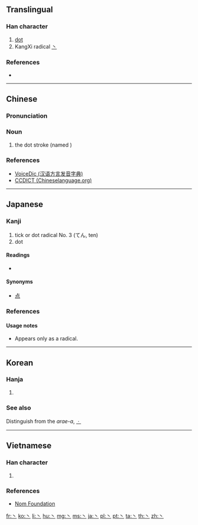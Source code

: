 {{also|`|\|uni=auto}}
==Translingual==
{{stroke order|type=animate}}{{Han etyl}}

===Han character===
{{Han char|rn=3|rad=丶|as=00|sn=1|four=30000|canj=I,XI}}

# [[dot]]
# KangXi radical [[Index:Chinese radical/丶|丶]]

===References===
* {{Han ref|kx=0080.120|dkj=00091|dj=0162.140|hdz=10042.080|uh=4E36|ud=20022}}

[[Category:CJKV radicals| ]]

----

==Chinese==
{{zh-forms}}

===Pronunciation===
{{zh-pron
|m=zhǔ
|c=jyu2
|h=pfs=chú;gd=chu<sup>3</sup> [Hailu];hpy=
|mn=chú
|w=
|mc=y
|oc=y
|ma=|ma2=
|cat=
}}
{{attention|hak}}

===Noun===
{{zh-noun}}

# {{cx|Chinese calligraphy|lang=zh}} the dot stroke (named {{zh-l|點|tr=diǎn}}) {{attention|zh|needs checking}}

===References===
* [http://cn.voicedic.com VoiceDic (汉语方言发音字典)]
* [http://www.chineselanguage.org/dictionaries/?mode=view&module=chardict&query=%E4%B8%B6 CCDICT (Chineselanguage.org)]

----

==Japanese==

===Kanji===
{{ja-kanji|grade=r|rs=丶00}}

# tick or dot radical No. 3 (てん, ten)
# dot

====Readings====
* {{ja-readings|on=[[ちゅう]] (chū)|kun=[[てん]] (ten)}}

====Synonyms====
* [[点]]

===References===
{{ja-kref
|jis=5026
|ku=4806
|shift=98a4
|euc=D0A6
|freq=''radical''
|nelson=''not listed''
|newnelson=32
|halpern=3344
|kld=''not listed''
|heisig=''not listed''
|tuttle=0a1.3
}}

====Usage notes====
* Appears only as a radical.

----

==Korean==

===Hanja===
{{ko-hanja|hangeul=주|rv=ju|mr=chu|y=cwu}}

# {{defn|lang=ko|sort=丶00}}

===See also===
Distinguish from the ''arae-a'', [[ㆍ]]

----

==Vietnamese==

===Han character===
{{vi-hantu|[[chủ]]|rs=丶00}}

# {{defn|lang=vi|sort=丶00}}

===References===
* [http://nomfoundation.org/common/nom_details.php?codepoint=4e36 Nom Foundation]

[[fr:丶]]
[[ko:丶]]
[[li:丶]]
[[hu:丶]]
[[mg:丶]]
[[ms:丶]]
[[ja:丶]]
[[pl:丶]]
[[pt:丶]]
[[ta:丶]]
[[th:丶]]
[[zh:丶]]